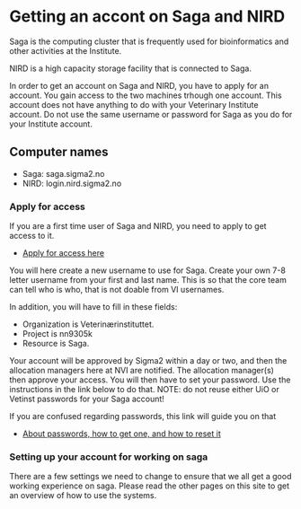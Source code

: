 # Getting an accont on Saga and NIRD

Saga is the computing cluster that is frequently used for bioinformatics
and other activities at the Institute.

NIRD is a high capacity storage facility that is connected to Saga.

In order to get an account on Saga and NIRD, you have to apply for an account.
You gain access to the two machines trhough one account. This account does not 
have anything to do with your Veterinary Institute account. Do not use the same 
username or password for Saga as you do for your Institute account.

## Computer names

* Saga: saga.sigma2.no
* NIRD: login.nird.sigma2.no

### Apply for access

If you are a first time user of Saga and NIRD, you need to apply to get access
to it.

* [Apply for access here](https://www.sigma2.no/how-apply-user-account)

You will here create a new username to use for Saga. Create your own 7-8 letter 
username from your first and last name. This is so that the core team can tell 
who is who, that is not doable from VI usernames.

In addition, you will have to fill in these fields:

* Organization is Veterinærinstituttet.
* Project is nn9305k
* Resource is Saga.

Your account will be approved by Sigma2 within a day or two, and then the
allocation managers here at NVI are notified. The allocation manager(s)
then approve your access. You will then have to set your password. Use the
instructions in the link below to do that. NOTE: do not reuse either UiO
or Vetinst passwords for your Saga account!

If you are confused regarding passwords, this link will guide you on that

* [About passwords, how to get one, and how to reset it](https://documentation.sigma2.no/getting_help/lost_forgotten_password.html)

### Setting up your account for working on saga

There are a few settings we need to change to ensure that we all get a good
working experience on saga. Please read the other pages on this site to get 
an overview of how to use the systems.